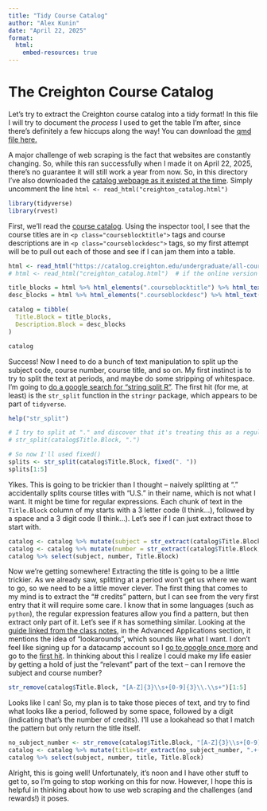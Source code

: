 ```yaml
---
title: "Tidy Course Catalog"
author: "Alex Kunin"
date: "April 22, 2025"
format:
  html:
    embed-resources: true
---
```


# The Creighton Course Catalog

Let's try to extract the Creighton course catalog into a tidy format! In this file I will try to document the _process_ I used to get the table I'm after, since there's definitely a few hiccups along the way! You can download the [qmd file here.](course_catalog.qmd)

::: callout-note
A major challenge of web scraping is the fact that websites are constantly changing. So, while this ran successfully when I made it on April 22, 2025, there's no guarantee it will still work a year from now. So, in this directory I've also downloaded the [catalog webpage as it existed at the time](creighton_catalog.html). Simply uncomment the line `html <- read_html("creighton_catalog.html")`
:::

```r
library(tidyverse)
library(rvest)
```

First, we'll read the [course catalog](https://catalog.creighton.edu/undergraduate/all-courses-arts-and-sciences/#courseinventory).
Using the inspector tool, I see that the course titles are in `<p class="courseblocktitle">` tags and course descriptions are in `<p class="courseblockdesc">` tags, so my first attempt will be to pull out each of those and see if I can jam them into a table.


```r
html <- read_html("https://catalog.creighton.edu/undergraduate/all-courses-arts-and-sciences/#courseinventory")
# html <- read_html("creighton_catalog.html")  # if the online version changes, use the local copy

title_blocks = html %>% html_elements(".courseblocktitle") %>% html_text()
desc_blocks = html %>% html_elements(".courseblockdesc") %>% html_text()

catalog = tibble(
  Title.Block = title_blocks,
  Description.Block = desc_blocks
)

catalog
```

Success! Now I need to do a bunch of text manipulation to split up the subject code, course number, course title, and so on.
My first instinct is to try to split the text at periods, and maybe do some stripping of whitespace. I'm going to [do a google search for "string split R"](https://www.google.com/search?client=firefox-b-1-d&q=string+split+R). The first hit (for me, at least) is the `str_split` function in the `stringr` package, which appears to be part of `tidyverse`.

```r
help("str_split")

# I try to split at "." and discover that it's treating this as a regular expression.
# str_split(catalog$Title.Block, ".")

# So now I'll used fixed()
splits <- str_split(catalog$Title.Block, fixed(". "))
splits[1:5]
```

Yikes. This is going to be trickier than I thought -- naively splitting at "." accidentally splits course titles with "U.S." in their name, which is not what I want. It might be time for regular expressions. Each chunk of text in the `Title.Block` column of my starts with a 3 letter code (I think...), followed by a space and a 3 digit code (I think...). Let's see if I can just extract those to start with.

```r
catalog <- catalog %>% mutate(subject = str_extract(catalog$Title.Block, "[A-Z]{3}"))
catalog <- catalog %>% mutate(number = str_extract(catalog$Title.Block, "[0-9]{3}"))
catalog %>% select(subject, number, Title.Block)
```


Now we're getting somewhere! Extracting the title is going to be a little trickier. As we already saw, splitting at a period won't get us where we want to go, so we need to be a little mover clever. The first thing that comes to my mind is to extract the "# credits" pattern, but I can see from the very first entry that it will require some care. I know that in some languages (such as `python`), the regular expression features allow you find a pattern, but then extract only part of it. Let's see if `R` has something similar. Looking at the [guide linked from the class notes](https://www.datacamp.com/tutorial/regex-r-regular-expressions-guide), in the Advanced Applications section, it mentions the idea of "lookarounds", which sounds like what I want. I don't feel like signing up for a datacamp account so I [go to google once more](https://www.google.com/search?client=firefox-b-1-d&q=R+regular+expression+lookaround) and go to the [first hit](https://debuggingdata.com/post/r/regular-expressions-look-arounds/). In thinking about this I realize I could make my life easier by getting a hold of just the "relevant" part of the text -- can I remove the subject and course number?

```r
str_remove(catalog$Title.Block, "[A-Z]{3}\\s+[0-9]{3}\\.\\s+")[1:5]
```


Looks like I can! So, my plan is to take those pieces of text, and try to find what looks like a period, followed by some space, followed by a digit (indicating that's the number of credits). I'll use a lookahead so that I match the pattern but only return the title itself.

```r
no_subject_number <- str_remove(catalog$Title.Block, "[A-Z]{3}\\s+[0-9]{3}\\.\\s+")
catalog <- catalog %>% mutate(title=str_extract(no_subject_number, ".+(?=\\.\\s+\\d)"))
catalog %>% select(subject, number, title, Title.Block)
```

Alright, this is going well! Unfortunately, it's noon and I have other stuff to get to, so I'm going to stop working on this for now. However, I hope this is helpful in thinking about how to use web scraping and the challenges (and rewards!) it poses.